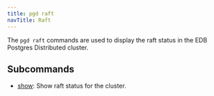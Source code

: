 ```yaml
---
title: pgd raft
navTitle: Raft
---
```


The `pgd raft` commands are used to display the raft status in the EDB Postgres Distributed cluster.

## Subcommands

- [show](show): Show raft status for the cluster.
